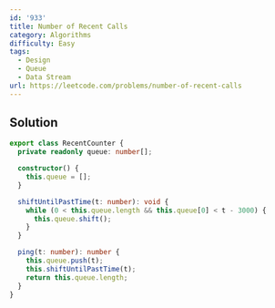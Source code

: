 ```yaml
---
id: '933'
title: Number of Recent Calls
category: Algorithms
difficulty: Easy
tags:
  - Design
  - Queue
  - Data Stream
url: https://leetcode.com/problems/number-of-recent-calls
---
```


## Solution

```typescript filename="solution.ts" copy
export class RecentCounter {
  private readonly queue: number[];

  constructor() {
    this.queue = [];
  }

  shiftUntilPastTime(t: number): void {
    while (0 < this.queue.length && this.queue[0] < t - 3000) {
      this.queue.shift();
    }
  }

  ping(t: number): number {
    this.queue.push(t);
    this.shiftUntilPastTime(t);
    return this.queue.length;
  }
}
```
